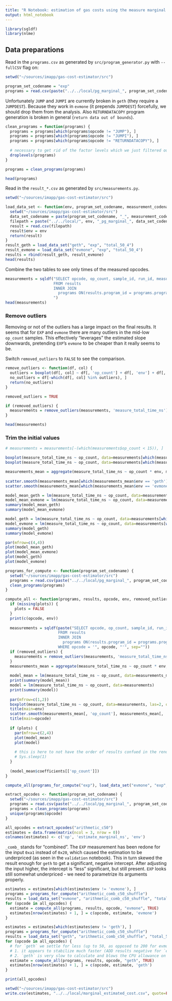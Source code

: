 ```yaml
---
title: "R Notebook: estimation of gas costs using the measure marginal method; for Gas Cost Estimator"
output: html_notebook
---
```


```r
library(sqldf)
library(nlme)
```


## Data preparations

Read in the `programs.csv` as generated by `src/program_generator.py` with `--fullCSV` flag on:
```r
setwd("~/sources/imapp/gas-cost-estimator/src")

program_set_codename = "exp"
programs = read.csv(paste("../../local/pg_marginal_", program_set_codename, ".csv", sep=""))
```

Unfortunately `JUMP` and `JUMPI` are currently broken in `geth` (they require a `JUMPDEST`).
Because they work in `evmone` (it prepends `JUMPDEST`) forcefully, we should drop them from the analysis.
Also `RETURNDATACOPY` program generation is broken in general (`return data out of bounds`).

```r
clean_programs = function(programs) {
  programs = programs[which(programs$opcode != "JUMP"), ]
  programs = programs[which(programs$opcode != "JUMPI"), ]
  programs = programs[which(programs$opcode != "RETURNDATACOPY"), ]
  
  # necessary to get rid of the factor levels which we just filtered out
  droplevels(programs)
}

programs = clean_programs(programs)

head(programs)
```

Read in the `result_*.csv` as generated by `src/measurements.py`.

```r
setwd("~/sources/imapp/gas-cost-estimator/src")

load_data_set <- function(env, program_set_codename, measurement_codename) {
  setwd("~/sources/imapp/gas-cost-estimator/src")
  data_set_codename = paste(program_set_codename, "_", measurement_codename, sep="")
  filepath = paste("../../local/", env, "_pg_marginal_", data_set_codename, ".csv", sep="")
  result = read.csv(filepath)
  result$env = env
  return(result)
}
result_geth = load_data_set("geth", "exp", "total_50_4")
result_evmone = load_data_set("evmone", "exp", "total_50_4")
results = rbind(result_geth, result_evmone)
head(results)
```

Combine the two tables to see only times of the measured opcodes.

```r
measurements = sqldf("SELECT opcode, op_count, sample_id, run_id, measure_total_time_ns, env, results.program_id
                     FROM results
                     INNER JOIN
                       programs ON(results.program_id = programs.program_id)
                     ")
head(measurements)
```

### Remove outliers

Removing or not of the outliers has a large impact on the final results.
It seems that for `EXP` and `evmone` there are many outliers in the mid-low `op_count` samples.
This effectively "leverages" the estimated slope downwards, pretending `EXP`'s `evmone` to be cheaper than it really seems to be.

Switch `removed_outliers` to `FALSE` to see the comparison.

```r
remove_outliers <- function(df, col) {
  outliers = boxplot(df[, col] ~ df[, 'op_count'] + df[, 'env'] + df[, 'opcode'], plot=FALSE)$out
  no_outliers = df[-which(df[, col] %in% outliers), ]
  return(no_outliers)
}

removed_outliers = TRUE

if (removed_outliers) {
  measurements = remove_outliers(measurements, 'measure_total_time_ns')
}

head(measurements)
```

### Trim the initial values

```r
# measurements = measurements[-(which(measurements$op_count < 15)), ]
```


```r
boxplot(measure_total_time_ns ~ op_count, data=measurements[which(measurements$env == 'geth'), ], las=2, outline=removed_outliers)
boxplot(measure_total_time_ns ~ op_count, data=measurements[which(measurements$env == 'evmone'), ], las=2, outline=removed_outliers)
```

```r
measurements_mean = aggregate(measure_total_time_ns ~ op_count * env, measurements, mean)
  
scatter.smooth(measurements_mean[which(measurements_mean$env == 'geth'), 'op_count'], measurements_mean[which(measurements_mean$env == 'geth'), 'measure_total_time_ns'])
scatter.smooth(measurements_mean[which(measurements_mean$env == 'evmone'), 'op_count'], measurements_mean[which(measurements_mean$env == 'evmone'), 'measure_total_time_ns'])
```

```r
model_mean_geth = lm(measure_total_time_ns ~ op_count, data=measurements_mean[which(measurements_mean$env == 'geth'), ])
model_mean_evmone = lm(measure_total_time_ns ~ op_count, data=measurements_mean[which(measurements_mean$env == 'evmone'), ])
summary(model_mean_geth)
summary(model_mean_evmone)
```

```r
model_geth = lm(measure_total_time_ns ~ op_count, data=measurements[which(measurements$env == 'geth'), ])
model_evmone = lm(measure_total_time_ns ~ op_count, data=measurements[which(measurements$env == 'evmone'), ])
summary(model_geth)
summary(model_evmone)
```


```r
par(mfrow=c(4,4))
plot(model_mean_geth)
plot(model_mean_evmone)
plot(model_geth)
plot(model_evmone)
```

```r
programs_for_compute <- function(program_set_codename) {
  setwd("~/sources/imapp/gas-cost-estimator/src")
  programs = read.csv(paste("../../local/pg_marginal_", program_set_codename, ".csv", sep=""))
  clean_programs(programs)
}

compute_all <- function(programs, results, opcode, env, removed_outliers, plots) {
  if (missing(plots)) {
    plots = FALSE
  }
  print(c(opcode, env))
  
  measurements = sqldf(paste("SELECT opcode, op_count, sample_id, run_id, measure_total_time_ns, env, results.program_id
                       FROM results
                       INNER JOIN
                         programs ON(results.program_id = programs.program_id)
                       WHERE opcode = '", opcode, "'", sep=""))
  if (removed_outliers) {
    measurements = remove_outliers(measurements, 'measure_total_time_ns')
  }
  measurements_mean = aggregate(measure_total_time_ns ~ op_count * env, measurements, mean)
  
  model_mean = lm(measure_total_time_ns ~ op_count, data=measurements_mean)
  print(summary(model_mean))
  model = lm(measure_total_time_ns ~ op_count, data=measurements)
  print(summary(model))
  
  par(mfrow=c(1,2))
  boxplot(measure_total_time_ns ~ op_count, data=measurements, las=2, outline=removed_outliers)
  title(main=env)
  scatter.smooth(measurements_mean[, 'op_count'], measurements_mean[, 'measure_total_time_ns'])
  title(main=opcode)
  
  if (plots) {
    par(mfrow=c(2,4))
    plot(model_mean)
    plot(model)
  
    # this is here to not have the order of results confued in the rendered output
    # Sys.sleep(1)
  }
  
  (model_mean$coefficients[['op_count']])
}
```

```r
compute_all(programs_for_compute("exp"), load_data_set("evmone", "exp", "total_50_4"), "EXP", "evmone", TRUE)
```

```r
extract_opcodes <- function(program_set_codename) {
  setwd("~/sources/imapp/gas-cost-estimator/src")
  programs = read.csv(paste("../../local/pg_marginal_", program_set_codename, ".csv", sep=""))
  programs = clean_programs(programs)
  unique(programs$opcode)
}

all_opcodes = extract_opcodes("arithmetic_c50")
estimates = data.frame(matrix(ncol = 3, nrow = 0))
colnames(estimates) <- c('op', 'estimate_marginal_ns', 'env')
```
`_comb_` stands for "combined". The `EXP` measurement has been redone for the input `0xa1` instead of `0x20`, which caused the estimation to be underpriced (as seen in the `validation` notebook).
This in turn skewed the result enough for `geth` to get a significant, negative intercept.
After adjusting the input higher, the intercept is "less" significant, but still present.
`EXP` looks still somewhat underpriced - we need to parametrize its arguments properly.

```r
estimates = estimates[which(estimates$env != 'evmone'), ]
programs = programs_for_compute("arithmetic_comb_c50_shuffle")
results = load_data_set("evmone", "arithmetic_comb_c50_shuffle", "total_50_4")
for (opcode in all_opcodes) {
  estimate = compute_all(programs, results, opcode, "evmone", TRUE)
  estimates[nrow(estimates) + 1, ] = c(opcode, estimate, 'evmone')
}
```

```r
estimates = estimates[which(estimates$env != 'geth'), ]
programs = programs_for_compute("arithmetic_comb_c50_shuffle")
results = load_data_set("geth", "arithmetic_comb_c50_shuffle", "total_50_4")
for (opcode in all_opcodes) {
  # for `geth` we settle for less (up to 50, as opposed to 200 for evmone), because:
  # 1. it appears to stabilize much faster (ADD results negative for `evmone` if given ony 50)
  # 2. `geth` is very slow to calculate and blows the CPU allowance on our AWS machine
  estimate = compute_all(programs, results, opcode, "geth", TRUE)
  estimates[nrow(estimates) + 1, ] = c(opcode, estimate, 'geth')
}
```

```r
print(all_opcodes)
```

```r
setwd("~/sources/imapp/gas-cost-estimator/src")
write.csv(estimates, "../../local/marginal_estimated_cost.csv", quote=FALSE, row.names=FALSE)
```

